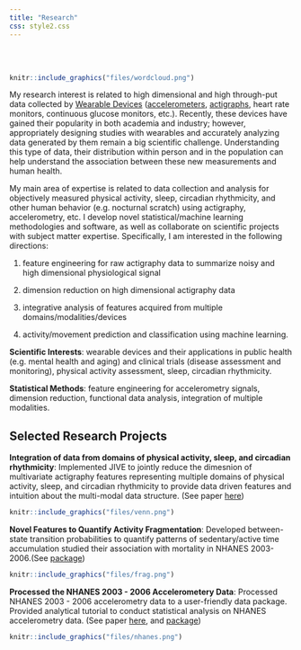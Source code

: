 ---
title: "Research"
css: style2.css
---
<link rel="stylesheet" href="academicons/css/academicons.min.css"/>

<script>
  (function(i,s,o,g,r,a,m){i['GoogleAnalyticsObject']=r;i[r]=i[r]||function(){
  (i[r].q=i[r].q||[]).push(arguments)},i[r].l=1*new Date();a=s.createElement(o),
  m=s.getElementsByTagName(o)[0];a.async=1;a.src=g;m.parentNode.insertBefore(a,m)
  })(window,document,'script','https://www.google-analytics.com/analytics.js','ga');

  ga('create', 'UA-99094202-1', 'auto');
  ga('send', 'pageview');

</script>

<br>
<br>


```{r,echo=FALSE,out.width="75%",out.height="75%",fig.align = "center"}
knitr::include_graphics("files/wordcloud.png")
```

My  research interest is related to high dimensional and high through-put data collected by [Wearable Devices](http://www.smart-stats.org/content/wearable-computing-accelerometers-heart-monitors-actigraphs) ([accelerometers](https://en.wikipedia.org/wiki/Accelerometer), [actigraphs](https://en.wikipedia.org/wiki/Actigraphy), heart rate monitors, continuous glucose monitors, etc.). Recently, these devices have gained their popularity in both academia and industry; however, appropriately designing studies with wearables and accurately analyzing data generated by them remain a big scientific challenge. Understanding this type of data, their distribution within person and in the population can help understand the association between these new measurements and human health. 

My main area of expertise is related to data collection and analysis for objectively measured physical activity, sleep, circadian rhythmicity, and other human behavior (e.g. nocturnal scratch) using actigraphy, accelerometry, etc. I develop novel statistical/machine learning methodologies and software, as well as collaborate on scientific projects with subject matter expertise. Specifically, I am interested in the following directions: 

1. feature engineering for raw actigraphy data to summarize noisy and high dimensional physiological signal

2. dimension reduction on high dimensional actigraphy data

3. integrative analysis of features acquired from multiple domains/modalities/devices

4. activity/movement prediction and classification using machine learning.

__Scientific Interests__: wearable devices and their applications in public health (e.g. mental health and aging) and clinical trials (disease assessment and monitoring), physical activity assessment, sleep, circadian rhythmicity.

__Statistical Methods__: feature engineering for accelerometry signals, dimension reduction, functional data analysis, integration of multiple modalities.

## Selected Research Projects

__Integration of data from domains of physical activity, sleep, and circadian rhythmicity__: Implemented JIVE to jointly reduce the dimesnion of multivariate actigraphy features representing multiple domains of physical activity, sleep, and circadian rhythmicity to provide data driven features and intuition about the multi-modal data structure. (See paper [here](https://link.springer.com/article/10.1007/s12561-019-09236-4))

```{r,echo=FALSE,out.width="30%",out.height="30%",fig.align = "center"}
knitr::include_graphics("files/venn.png")
```

__Novel Features to Quantify Activity Fragmentation__: Developed between-state transition probabilities to quantify patterns of sedentary/active time accumulation studied their association with mortality in NHANES 2003-2006.(See [package](https://cran.r-project.org/web/packages/ActFrag/index.html))

```{r,echo=FALSE,out.width="75%",out.height="75%",fig.align = "center"}
knitr::include_graphics("files/frag.png")
```

__Processed the NHANES 2003 - 2006 Accelerometery Data__: Processed NHANES 2003 - 2006 accelerometry data to a user-friendly data package. Provided analytical tutorial to conduct statistical analysis on NHANES accelerometry data. (See paper [here](https://link.springer.com/article/10.1007/s12561-018-09229-9), and [package](https://oslerinhealth.org/package/rnhanesdata))

```{r,echo=FALSE,out.width="50%",out.height="50%",fig.align = "center"}
knitr::include_graphics("files/nhanes.png")
```








